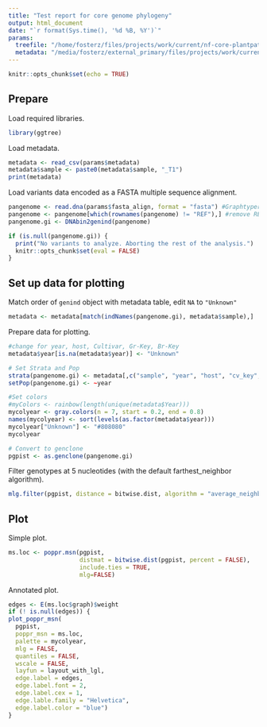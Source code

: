```yaml
---
title: "Test report for core genome phylogeny"
output: html_document
date: "`r format(Sys.time(), '%d %B, %Y')`"
params:
  treefile: "/home/fosterz/files/projects/work/current/nf-core-plantpathsurveil/test/output_medium/iqtree2/input_alignments.treefile"
  metadata: "/media/fosterz/external_primary/files/projects/work/current/nf-core-plantpathsurveil/test/data/metadata_medium.csv"
---
```


```r
knitr::opts_chunk$set(echo = TRUE)
```

## Prepare

Load required libraries.

```r
library(ggtree)
```


Load metadata.

```r
metadata <- read_csv(params$metadata)
metadata$sample <- paste0(metadata$sample, "_T1")
print(metadata)
```

Load variants data encoded as a FASTA multiple sequence alignment.

```r
pangenome <- read.dna(params$fasta_align, format = "fasta") #Graphtyper
pangenome <- pangenome[which(rownames(pangenome) != "REF"),] #remove REF seq
pangenome.gi <- DNAbin2genind(pangenome)
```

```r
if (is.null(pangenome.gi)) {
  print("No variants to analyze. Aborting the rest of the analysis.")
  knitr::opts_chunk$set(eval = FALSE)
}
```


## Set up data for plotting

Match order of `genind` object with metadata table, edit `NA` to `"Unknown"`

```r
metadata <- metadata[match(indNames(pangenome.gi), metadata$sample),]
```

Prepare data for plotting. 

```r
#change for year, host, Cultivar, Gr-Key, Br-Key
metadata$year[is.na(metadata$year)] <- "Unknown"

# Set Strata and Pop
strata(pangenome.gi) <- metadata[,c("sample", "year", "host", "cv_key", "date_received")]
setPop(pangenome.gi) <- ~year

#Set colors
#myColors <- rainbow(length(unique(metadata$Year)))
mycolyear <- gray.colors(n = 7, start = 0.2, end = 0.8)
names(mycolyear) <- sort(levels(as.factor(metadata$year)))
mycolyear["Unknown"] <- "#808080"
mycolyear

# Convert to genclone
pgpist <- as.genclone(pangenome.gi)
```

Filter genotypes at 5 nucleotides (with the default farthest_neighbor algorithm).

```r
mlg.filter(pgpist, distance = bitwise.dist, algorithm = "average_neighbor",  percent = FALSE) <- 6
```


## Plot 

Simple plot.

```r
ms.loc <- poppr.msn(pgpist,
                    distmat = bitwise.dist(pgpist, percent = FALSE),
                    include.ties = TRUE,
                    mlg=FALSE)
```

Annotated plot.

```r
edges <- E(ms.loc$graph)$weight
if (! is.null(edges)) {
plot_poppr_msn(
  pgpist,
  poppr_msn = ms.loc,
  palette = mycolyear,
  mlg = FALSE,
  quantiles = FALSE,
  wscale = FALSE,
  layfun = layout_with_lgl,
  edge.label = edges,
  edge.label.font = 2,
  edge.label.cex = 1,
  edge.lable.family = "Helvetica",
  edge.label.color = "blue")
}
```

